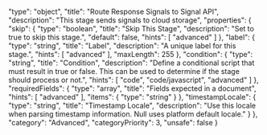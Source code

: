   "type": "object",
  "title": "Route Response Signals to Signal API",
  "description": "This stage sends signals to cloud storage",
  "properties": {
    "skip": {
      "type": "boolean",
      "title": "Skip This Stage",
      "description": "Set to true to skip this stage.",
      "default": false,
      "hints": [
        "advanced"
      ]
    },
    "label": {
      "type": "string",
      "title": "Label",
      "description": "A unique label for this stage.",
      "hints": [
        "advanced"
      ],
      "maxLength": 255
    },
    "condition": {
      "type": "string",
      "title": "Condition",
      "description": "Define a conditional script that must result in true or false. This can be used to determine if the stage should process or not.",
      "hints": [
        "code",
        "code/javascript",
        "advanced"
      ]
    },
    "requiredFields": {
      "type": "array",
      "title": "Fields expected in a document",
      "hints": [
        "advanced"
      ],
      "items": {
        "type": "string"
      }
    },
    "timestampLocale": {
      "type": "string",
      "title": "Timestamp Locale",
      "description": "Use this locale when parsing timestamp information. Null uses platform default locale."
    }
  },
  "category": "Advanced",
  "categoryPriority": 3,
  "unsafe": false
}
